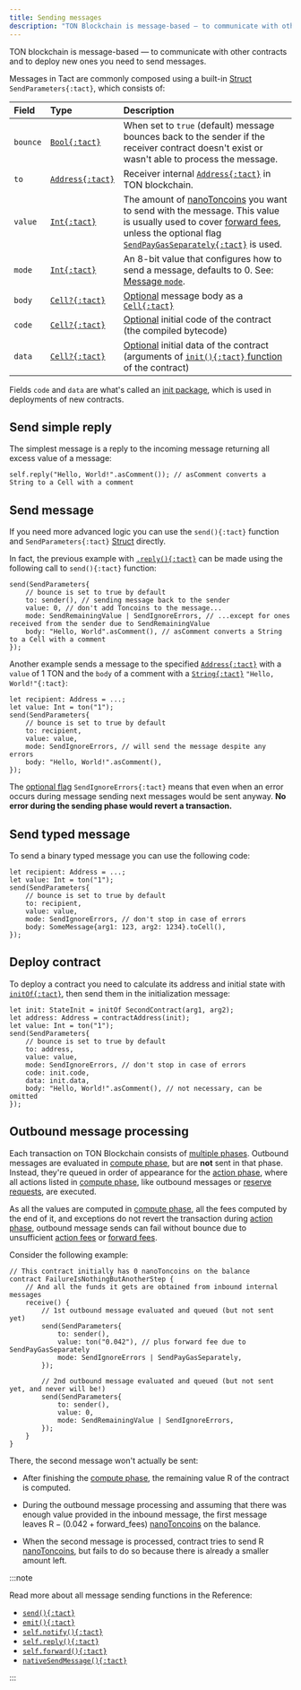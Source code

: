 ```yaml
---
title: Sending messages
description: "TON Blockchain is message-based — to communicate with other contracts and to deploy new ones you need to send messages."
---
```


TON blockchain is message-based — to communicate with other contracts and to deploy new ones you need to send messages.

Messages in Tact are commonly composed using a built-in [Struct](/book/structs-and-messages#structs) `SendParameters{:tact}`, which consists of:

Field    | Type                   | Description
:------- | :--------------------- | :----------
`bounce` | [`Bool{:tact}`][p]     | When set to `true` (default) message bounces back to the sender if the receiver contract doesn't exist or wasn't able to process the message.
`to`     | [`Address{:tact}`][p]  | Receiver internal [`Address{:tact}`][p] in TON blockchain.
`value`  | [`Int{:tact}`][int]    | The amount of [nanoToncoins][nano] you want to send with the message. This value is usually used to cover [forward fees][fwdfee], unless the optional flag [`SendPayGasSeparately{:tact}`](/book/message-mode#optional-flags) is used.
`mode`   | [`Int{:tact}`][int]    | An 8-bit value that configures how to send a message, defaults to $0$. See: [Message `mode`](/book/message-mode).
`body`   | [`Cell?{:tact}`][cell] | [Optional][opt] message body as a [`Cell{:tact}`][cell]
`code`   | [`Cell?{:tact}`][cell] | [Optional][opt] initial code of the contract (the compiled bytecode)
`data`   | [`Cell?{:tact}`][cell] | [Optional][opt] initial data of the contract (arguments of [`init(){:tact}` function](/book/contracts#init-function) of the contract)

Fields `code` and `data` are what's called an [init package](/book/expressions#initof), which is used in deployments of new contracts.

## Send simple reply

The simplest message is a reply to the incoming message returning all excess value of a message:

```tact
self.reply("Hello, World!".asComment()); // asComment converts a String to a Cell with a comment
```

## Send message

If you need more advanced logic you can use the `send(){:tact}` function and `SendParameters{:tact}` [Struct](/book/structs-and-messages#structs) directly.

In fact, the previous example with [`.reply(){:tact}`](#send-simple-reply) can be made using the following call to `send(){:tact}` function:

```tact
send(SendParameters{
    // bounce is set to true by default
    to: sender(), // sending message back to the sender
    value: 0, // don't add Toncoins to the message...
    mode: SendRemainingValue | SendIgnoreErrors, // ...except for ones received from the sender due to SendRemainingValue
    body: "Hello, World".asComment(), // asComment converts a String to a Cell with a comment
});
```

Another example sends a message to the specified [`Address{:tact}`][p] with a `value` of $1$ TON and the `body` of a comment with a [`String{:tact}`][p] `"Hello, World!"{:tact}`:

```tact
let recipient: Address = ...;
let value: Int = ton("1");
send(SendParameters{
    // bounce is set to true by default
    to: recipient,
    value: value,
    mode: SendIgnoreErrors, // will send the message despite any errors
    body: "Hello, World!".asComment(),
});
```

The [optional flag](/book/message-mode#optional-flags) `SendIgnoreErrors{:tact}` means that even when an error occurs during message sending next messages would be sent anyway. **No error during the sending phase would revert a transaction.**

## Send typed message

To send a binary typed message you can use the following code:

```tact
let recipient: Address = ...;
let value: Int = ton("1");
send(SendParameters{
    // bounce is set to true by default
    to: recipient,
    value: value,
    mode: SendIgnoreErrors, // don't stop in case of errors
    body: SomeMessage{arg1: 123, arg2: 1234}.toCell(),
});
```

## Deploy contract

To deploy a contract you need to calculate its address and initial state with [`initOf{:tact}`](/book/expressions#initof), then send them in the initialization message:

```tact
let init: StateInit = initOf SecondContract(arg1, arg2);
let address: Address = contractAddress(init);
let value: Int = ton("1");
send(SendParameters{
    // bounce is set to true by default
    to: address,
    value: value,
    mode: SendIgnoreErrors, // don't stop in case of errors
    code: init.code,
    data: init.data,
    body: "Hello, World!".asComment(), // not necessary, can be omitted
});
```

## Outbound message processing

Each transaction on TON Blockchain consists of [multiple phases][phases]. Outbound messages are evaluated in [compute phase][compute], but are **not** sent in that phase. Instead, they're queued in order of appearance for the [action phase][phases], where all actions listed in [compute phase][compute], like outbound messages or [reserve requests](/ref/core-advanced#nativereserve), are executed.

As all the values are computed in [compute phase][compute], all the fees computed by the end of it, and exceptions do not revert the transaction during [action phase][phases], outbound message sends can fail without bounce due to unsufficient [action fees](https://docs.ton.org/develop/howto/fees-low-level#action-fee) or [forward fees][fwdfee].

Consider the following example:

```tact
// This contract initially has 0 nanoToncoins on the balance
contract FailureIsNothingButAnotherStep {
    // And all the funds it gets are obtained from inbound internal messages
    receive() {
        // 1st outbound message evaluated and queued (but not sent yet)
        send(SendParameters{
            to: sender(),
            value: ton("0.042"), // plus forward fee due to SendPayGasSeparately
            mode: SendIgnoreErrors | SendPayGasSeparately,
        });

        // 2nd outbound message evaluated and queued (but not sent yet, and never will be!)
        send(SendParameters{
            to: sender(),
            value: 0,
            mode: SendRemainingValue | SendIgnoreErrors,
        });
    }
}
```

There, the second message won't actually be sent:

* After finishing the [compute phase][compute], the remaining value $\mathrm{R}$ of the contract is computed.

* During the outbound message processing and assuming that there was enough value provided in the inbound message, the first message leaves $\mathrm{R} - (0.042 + \mathrm{forward\_fees})$ [nanoToncoins](/book/integers#nanotoncoin) on the balance.

* When the second message is processed, contract tries to send $\mathrm{R}$ [nanoToncoins](/book/integers#nanotoncoin), but fails to do so because there is already a smaller amount left.

:::note

  Read more about all message sending functions in the Reference:
  * [`send(){:tact}`](/ref/core-common#send)
  * [`emit(){:tact}`](/ref/core-common#emit)
  * [`self.notify(){:tact}`](/ref/core-base#self-notify)
  * [`self.reply(){:tact}`](/ref/core-base#self-reply)
  * [`self.forward(){:tact}`](/ref/core-base#self-forward)
  * [`nativeSendMessage(){:tact}`](/ref/core-advanced#nativesendmessage)

:::

[p]: /book/types#primitive-types
[int]: /book/integers
[cell]: /book/cells#cells
[opt]: /book/optionals

[phases]: https://docs.ton.org/learn/tvm-instructions/tvm-overview#transactions-and-phases
[compute]: https://docs.ton.org/learn/tvm-instructions/tvm-overview#compute-phase
[nano]: /book/integers#nanotoncoin
[fwdfee]: https://docs.ton.org/develop/howto/fees-low-level#forward-fees
